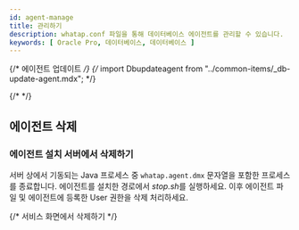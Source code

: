 ```yaml
---
id: agent-manage
title: 관리하기
description: whatap.conf 파일을 통해 데이터베이스 에이전트를 관리할 수 있습니다.
keywords: [ Oracle Pro, 데이터베이스, 데이터베이스 ]
---
```


{/* 에이전트 업데이트 */}
{/* import Dbupdateagent from "../common-items/_db-update-agent.mdx"; */}

{/* <Dbupdateagent /> */}

## 에이전트 삭제

### 에이전트 설치 서버에서 삭제하기

서버 상에서 기동되는 Java 프로세스 중 `whatap.agent.dmx` 문자열을 포함한 프로세스를 종료합니다. 에이전트를 설치한 경로에서 *stop.sh*를 실행하세요. 이후 에이전트 파일 및 에이전트에 등록한 User 권한을 삭제 처리하세요.

{/* 서비스 화면에서 삭제하기 */}

<Dbunistallagentinservice /> 